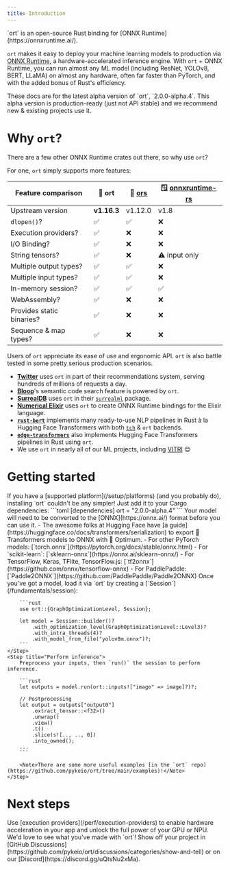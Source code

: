 ```yaml
---
title: Introduction
---
```


<p style={{ fontSize: '1.5rem', textAlign: 'center' }}>
    `ort` is an open-source Rust binding for [ONNX Runtime](https://onnxruntime.ai/).
</p>

`ort` makes it easy to deploy your machine learning models to production via [ONNX Runtime](https://onnxruntime.ai/), a hardware-accelerated inference engine. With `ort` + ONNX Runtime, you can run almost any ML model (including ResNet, YOLOv8, BERT, LLaMA) on almost any hardware, often far faster than PyTorch, and with the added bonus of Rust's efficiency.

<Warning>
    These docs are for the latest alpha version of `ort`, `2.0.0-alpha.4`. This alpha version is production-ready (just not API stable) and we recommend new & existing projects use it.
</Warning>

# Why `ort`?
There are a few other ONNX Runtime crates out there, so why use `ort`?

For one, `ort` simply supports more features:

| Feature comparison        | **📕 ort** | **📗 [ors](https://github.com/HaoboGu/ors)** | **🪟 [onnxruntime-rs](https://github.com/microsoft/onnxruntime/tree/main/rust)** |
|---------------------------|-----------|-----------|----------------------|
| Upstream version          | **v1.16.3** | v1.12.0 | v1.8               |
| `dlopen()`?               | ✅         | ✅         | ❌                    |
| Execution providers?      | ✅         | ❌         | ❌                    |
| I/O Binding?              | ✅         | ❌         | ❌                    |
| String tensors?           | ✅         | ❌         | ⚠️ input only         |
| Multiple output types?    | ✅         | ✅         | ❌                    |
| Multiple input types?     | ✅         | ✅         | ❌                    |
| In-memory session?        | ✅         | ✅         | ✅                    |
| WebAssembly?              | ✅         | ❌         | ❌                    |
| Provides static binaries? | ✅         | ❌         | ❌                    |
| Sequence & map types?     | ✅         | ❌         | ❌                    |

Users of `ort` appreciate its ease of use and ergonomic API. `ort` is also battle tested in some pretty serious production scenarios.
- [**Twitter**](https://twitter.com/) uses `ort` in part of their recommendations system, serving hundreds of millions of requests a day.
- [**Bloop**](https://bloop.ai/)'s semantic code search feature is powered by `ort`.
- [**SurrealDB**](https://surrealdb.com/) uses `ort` in their [`surrealml`](https://github.com/surrealdb/surrealml) package.
- [**Numerical Elixir**](https://github.com/elixir-nx) uses `ort` to create ONNX Runtime bindings for the Elixir language.
- [**`rust-bert`**](https://github.com/guillaume-be/rust-bert) implements many ready-to-use NLP pipelines in Rust à la Hugging Face Transformers with both [`tch`](https://crates.io/crates/tch) & `ort` backends.
- [**`edge-transformers`**](https://github.com/npc-engine/edge-transformers) also implements Hugging Face Transformers pipelines in Rust using `ort`.
- We use `ort` in nearly all of our ML projects, including [VITRI](https://vitri.pyke.io/) 😊

# Getting started
<Steps>
    <Step title="Add ort to your Cargo.toml">
        If you have a [supported platform](/setup/platforms) (and you probably do), installing `ort` couldn't be any simpler! Just add it to your Cargo dependencies:
        ```toml
        [dependencies]
        ort = "2.0.0-alpha.4"
        ```
    </Step>
    <Step title="Convert your model">
        Your model will need to be converted to the [ONNX](https://onnx.ai/) format before you can use it.
        - The awesome folks at Hugging Face have [a guide](https://huggingface.co/docs/transformers/serialization) to export 🤗 Transformers models to ONNX with 🤗 Optimum.
        - For other PyTorch models: [`torch.onnx`](https://pytorch.org/docs/stable/onnx.html)
        - For `scikit-learn`: [`sklearn-onnx`](https://onnx.ai/sklearn-onnx/)
        - For TensorFlow, Keras, TFlite, TensorFlow.js: [`tf2onnx`](https://github.com/onnx/tensorflow-onnx)
        - For PaddlePaddle: [`Paddle2ONNX`](https://github.com/PaddlePaddle/Paddle2ONNX)
    </Step>
    <Step title="Load your model">
        Once you've got a model, load it via `ort` by creating a [`Session`](/fundamentals/session):

        ```rust
        use ort::{GraphOptimizationLevel, Session};

        let model = Session::builder()?
            .with_optimization_level(GraphOptimizationLevel::Level3)?
            .with_intra_threads(4)?
            .with_model_from_file("yolov8m.onnx")?;
        ```
    </Step>
    <Step title="Perform inference">
        Preprocess your inputs, then `run()` the session to perform inference.

        ```rust
        let outputs = model.run(ort::inputs!["image" => image]?)?;

        // Postprocessing
        let output = outputs["output0"]
            .extract_tensor::<f32>()
            .unwrap()
            .view()
            .t()
            .slice(s![.., .., 0])
            .into_owned();
        ...
        ```

        <Note>There are some more useful examples [in the `ort` repo](https://github.com/pykeio/ort/tree/main/examples)!</Note>
    </Step>
</Steps>

# Next steps
<Steps>
    <Step title="Unlock more performance with EPs">
        Use [execution providers](/perf/execution-providers) to enable hardware acceleration in your app and unlock the full power of your GPU or NPU.
    </Step>
    <Step title="Show off your project!">
        We'd love to see what you've made with `ort`! Show off your project in [GitHub Discussions](https://github.com/pykeio/ort/discussions/categories/show-and-tell) or on our [Discord](https://discord.gg/uQtsNu2xMa).
    </Step>
</Steps>
